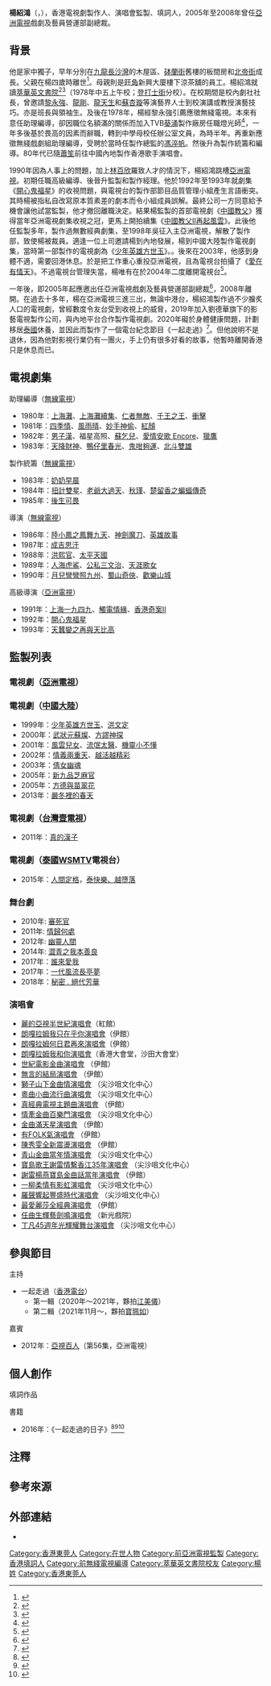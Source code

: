 {{藝人
| 類型 = 監製
| 圖片 = 
| 姓名 = 楊紹鴻
| 羅馬拼音 = Yeung Siu Hung
| 別名 = 
| 本名 =
| 英文名 = Gary
| 暱稱 = 楊總
| 民族 = 
| 出生日期 = {{birth date and age|1960|5|24}}<ref>{{cite web |url=https://weibo.com/2099201855/J3xQv8wmj?from=page_1003062099201855_profile&wvr=6&mod=weibotime&type=comment#_rnd1595897016939 |title=楊紹鴻六十大壽祝賀 |last= |first= |date=2020-05-25 |website= |publisher=楊玉梅新浪微博 |access-date=2020-07-28 |quote= |archive-date=2020-07-28 |archive-url=https://web.archive.org/web/20200728005802/https://weibo.com/2099201855/J3xQv8wmj?from=page_1003062099201855_profile&wvr=6&mod=weibotime&type=comment#_rnd1595897016939 |dead-url=no }}</ref><ref>{{cite news | title=【曾經相戀】楊紹鴻笑幫林正英問「一般性生活」苑仔大笑：真係有心 | url=https://hk.appledaily.com/entertainment/20160524/EGEDJ6OCJACYZPZGCJSSYBQ324/ | page= | publisher=香港蘋果日報 | date=2016-05-24 | accessdate=2020-07-28 | quote= | archive-date=2020-07-28 | archive-url=https://web.archive.org/web/20200728011709/https://hk.appledaily.com/entertainment/20160524/EGEDJ6OCJACYZPZGCJSSYBQ324/ | dead-url=no }}</ref>
| 出生地點 = {{HKG-1945}}
| 籍貫 =  東莞
| 職業 = 前[[香港|香港]]電視劇[[監製|監製]]
| 逝世日期 = 
| 逝世地點 = 
| 教育程度 = 中五
| 母校 = [[萃華英文書院|萃華英文書院]]
| 宗教信仰 = 
| 配偶 = 
| 兒女 = 
| 出道作品 = 強人(1978年電視劇)
| 代表作品 = [[再見艷陽天|再見艷陽天]]、[[少年英雄方世玉|少年英雄方世玉]]、[[倩女幽魂|倩女幽魂]]、[[殭屍道長|殭屍道長]]、[[碧血青天楊家將|碧血青天楊家將]]
| 經紀公司 = [[亞洲電視|亞洲電視]]
| 活躍年代 = 1978年至今
| 官方網站 =
| imdb = 10807147
}}

'''楊紹鴻'''（{{lang-en|Gary Yeung Siu Hung}}，{{bd|1960年|5月24日}}），香港電視劇製作人、演唱會監製、填詞人，2005年至2008年曾任[[亞洲電視|亞洲電視]]戲劇及藝員營運部副總裁。
[[Category:香港東莞人|Category:香港東莞人]]

==背景==
他是家中獨子{{noteTag|name=守下留情|關於楊紹鴻成長地、家庭背景、就讀中學、校園生活以及休養計劃的資料出自香港電台第一台廣播節目《守下留情》於2020年7月27日播出的訪問。}}，早年分別在[[九龍|九龍]][[長沙灣|長沙灣]]的木屋區、[[砵蘭街|砵蘭街]]舊樓的板間房和[[北帝街|北帝街]]成長{{noteTag|name=守下留情}}。父親在楊四歲時離世<ref>{{cite web |url=https://www.weibo.com/1864056290/zBJF263Vq?from=page_1003061864056290_profile&wvr=6&mod=weibotime&type=comment#_rnd1595924488662 |title=關於父親的資料 |last= |first= |date=2013-06-16 |website= |publisher=楊紹鴻新浪微博 |access-date=2020-07-28 |quote= |archive-date=2020-07-28 |archive-url=https://web.archive.org/web/20200728082907/https://www.weibo.com/1864056290/zBJF263Vq?from=page_1003061864056290_profile&wvr=6&mod=weibotime&type=comment#_rnd1595924488662 |dead-url=no }}</ref>{{noteTag|name=守下留情}}。母親則是[[旺角|旺角]]新興大廈樓下涼茶舖的員工{{noteTag|name=守下留情}}。楊紹鴻就讀[[萃華英文書院|萃華英文書院]]<ref>{{cite web |url=https://www.weibo.com/1864056290/yl7gFDVNQ?from=page_1003061864056290_profile&wvr=6&mod=weibotime&type=comment |title=尋萃華英文書院校友 |last= |first= |date=2012-05-27 |website= |publisher=楊紹鴻新浪微博 |access-date=2020-07-28 |quote= |archive-date=2020-07-28 |archive-url=https://web.archive.org/web/20200728071926/https://www.weibo.com/1864056290/yl7gFDVNQ?from=page_1003061864056290_profile&wvr=6&mod=weibotime&type=comment |dead-url=no }}</ref><ref>{{cite web |url=http://blog.sina.com.cn/s/blog_6549cfb30100ymc3.html |title=老師隱瞞惡史 曳仔變沙展 私校舊生fb重聚 行善回饋社會 |last= |first= |date=2012-01-14 |website= |publisher=香港經濟日報 |access-date=2020-07-28 |quote= |archive-date=2020-07-28 |archive-url=https://web.archive.org/web/20200728013137/http://blog.sina.com.cn/s/blog_6549cfb30100ymc3.html |dead-url=no }}</ref>（1978年中五上午校；[[登打士街|登打士街]]分校{{noteTag|name=守下留情}}）。在校期間是校內劇社社長，曾邀請[[黎永強|黎永強]]、[[龍剛_(導演)|龍剛]]、[[龍天生|龍天生]]和[[蘇杏璇|蘇杏璇]]等演藝界人士到校演講或教授演藝技巧{{noteTag|name=守下留情}}。亦是班長與領袖生{{noteTag|name=守下留情}}。及後在1978年，楊經黎永強引薦應徵無綫電視{{noteTag|name=守下留情1|關於楊紹鴻加入無綫電視經過的資料出自香港電台第一台廣播節目《守下留情》於2020年7月28日播出的訪問。}}。本來有意任助理編導，卻因職位名額滿的關係而加入TVB[[葵涌|葵涌]]製作廠房任職燈光師{{noteTag|name=守下留情1}}<ref>{{cite news | title=楊紹鴻：港劇圖省錢越做越糙 內地明星貴得離譜 | url=https://www.epochtimes.com/b5/5/5/3/n908619.htm | page= | publisher=大紀元 | date=2005-05-03 | accessdate=2020-07-27 | quote= | archive-date=2020-07-27 | archive-url=https://web.archive.org/web/20200727131041/https://www.epochtimes.com/b5/5/5/3/n908619.htm | dead-url=no }}</ref>，一年多後基於畏高的因素而辭職{{noteTag|name=守下留情1}}，轉到中學母校任辦公室文員，為時半年{{noteTag|name=守下留情1}}。再重新應徵無綫戲劇組助理編導，受聘於當時任製作總監的[[馮淬帆|馮淬帆]]{{noteTag|name=守下留情1}}。然後升為製作統籌和編導。80年代已隨[[蕭笙|蕭笙]]前往中國內地製作香港歌手演唱會{{noteTag|name=守下留情4|關於楊紹鴻籌備歌手演唱會和不再服務電視台的資料出自香港電台第一台廣播節目《守下留情》於2020年7月31日播出的訪問。}}。

1990年因為人事上的問題，加上[[林百欣|林百欣]]羅致人才的情況下，楊紹鴻跳槽[[亞洲電視|亞洲電視]]{{noteTag|name=守下留情2|關於楊紹鴻轉投亞洲電視經過的資料出自香港電台第一台廣播節目《守下留情》於2020年7月29日播出的訪問。}}。初期任職高級編導{{noteTag|name=守下留情2}}、後晉升監製和製作經理。他於1992年至1993年就劇集《[[開心鬼福星|開心鬼福星]]》的收視問題，與電視台的製作部節目品質管理小組產生言語衝突{{noteTag|name=守下留情2}}。其時楊被指私自改寫原本質素差的劇本而令小組成員誤解{{noteTag|name=守下留情2}}。最終公司一方同意給予機會讓他試當監製，他才撤回離職決定{{noteTag|name=守下留情2}}。結果楊監製的首部電視劇《[[中國教父|中國教父]]》獲得當年亞洲電視劇集收視之冠，更馬上開拍續集《[[中國教父II再起風雲|中國教父II再起風雲]]》{{noteTag|name=守下留情2}}。此後他任監製多年，製作過無數經典劇集，至1998年吳征入主亞洲電視，解散了製作部，致使楊被裁員{{noteTag|name=守下留情3|關於楊紹鴻離開與重回亞洲電視經過的資料出自香港電台第一台廣播節目《守下留情》於2020年7月30日播出的訪問。}}。適逢一位上司邀請楊到內地發展，楊到中國大陸製作電視劇集，當時第一部製作的電視劇為《[[少年英雄方世玉|少年英雄方世玉]]》。{{noteTag|name=守下留情3}}。後來在2003年，他感到身體不適，需要回港休息。於是把工作重心重投亞洲電視，且為電視台拍攝了《[[愛在有情天|愛在有情天]]》。不過電視台管理失當，楊唯有在於2004年二度離開電視台<ref>{{cite news | title=《愛在有情天》播完 人工未計好？ 亞視拖欠馬景濤、陳秀雯百萬酬勞 | url=https://hk.entertainment.appledaily.com/entertainment/daily/article/20040805/4219131 | page= | publisher=香港蘋果日報 | date=2004-08-05 | accessdate=2020-07-28 | quote= | archive-date=2020-07-28 | archive-url=https://web.archive.org/web/20200728011432/https://hk.entertainment.appledaily.com/entertainment/daily/article/20040805/4219131 | dead-url=no }}</ref>。

一年後，即2005年起應邀出任亞洲電視戲劇及藝員營運部副總裁<ref>{{cite news | title=楊紹鴻向藝員派定心丸 | url=http://paper.wenweipo.com/2005/08/15/EN0508150003.htm | page= | publisher=文匯報 | date=2005-08-15 | accessdate=2020-07-27 | quote= | archive-date=2020-07-27 | archive-url=https://web.archive.org/web/20200727090642/http://paper.wenweipo.com/2005/08/15/EN0508150003.htm | dead-url=no }}</ref>，2008年離開。在過去十多年，楊在亞洲電視三進三出，無論中港台，楊紹鴻製作過不少膾炙人口的電視劇，曾經數度令友台受到收視上的威脅，2019年加入劉德華旗下的影藝電視製作公司，與內地平台合作製作電視劇。2020年礙於身體健康問題，計劃移居[[泰國|泰國]]休養，並因此而製作了一個電台紀念節目《一起走過》<ref>{{cite news | title=鄧萃雯人生第一次畀咗楊紹鴻 | url=https://hk.on.cc/hk/bkn/cnt/entertainment/20200421/bkn-20200421230006192-0421_00862_001.html | page= | publisher=東網 | date=2020-04-21 | accessdate=2020-07-27 | quote= | archive-date=2020-07-27 | archive-url=https://web.archive.org/web/20200727090641/https://hk.on.cc/hk/bkn/cnt/entertainment/20200421/bkn-20200421230006192-0421_00862_001.html | dead-url=no }}</ref>。但他說明不是退休，因為他對影視行業仍有一團火，手上仍有很多好看的故事，他暫時離開香港只是休息而已。

==電視劇集==
;助理編導（[[無線電視|無線電視]]）
* 1980年：[[上海灘_(1980年電視劇)|上海灘]]、[[上海灘續集|上海灘續集]]、[[仁者無敵|仁者無敵]]、[[千王之王|千王之王]]、[[衝擊|衝擊]]
* 1981年：[[四季情|四季情]]、[[風雨晴|風雨晴]]、[[妙手神偷_(無綫電視劇)|妙手神偷]]、[[紅顏|紅顏]]
* 1982年：[[男子漢_(電視劇)|男子漢]]、福星高照、[[蘇乞兒_(電視劇)|蘇乞兒]]、[[愛情安歌_Encore|愛情安歌 Encore]]、[[獵鷹_(電視劇)|獵鷹]]
* 1983年：[[天降財神_(1983年電視劇)|天降財神]]、[[鴨仔里春光|鴨仔里春光]]、[[鬼咁夠運|鬼咁夠運]]、[[北斗雙雄|北斗雙雄]]

;製作統籌（[[無線電視|無線電視]]）
* 1983年：[[奶奶早晨|奶奶早晨]]
* 1984年：[[扭計雙星|扭計雙星]]、[[老爺大過天|老爺大過天]]、[[秋瑾_(1984年電視劇)|秋瑾]]、[[楚留香之蝙蝠傳奇_(電視劇)|楚留香之蝙蝠傳奇]]
* 1985年：[[後生可畏|後生可畏]]

;導演（[[無線電視|無線電視]]）
* 1986年：[[陸小鳳之鳳舞九天_(1986年電視劇)|陸小鳳之鳳舞九天]]、[[神劍魔刀|神劍魔刀]]、[[英雄故事|英雄故事]]
* 1987年：[[成吉思汗_(無綫電視劇)|成吉思汗]]
* 1988年：[[洪熙官|洪熙官]]、[[太平天國_(無綫電視劇)|太平天國]] 
* 1989年：[[人海虎鯊|人海虎鯊]]、[[公私三文治|公私三文治]]、[[天涯歌女_(無綫電視劇)|天涯歌女]]
* 1990年：[[月兒彎彎照九州|月兒彎彎照九州]]、[[蜀山奇俠|蜀山奇俠]]、[[歡樂山城|歡樂山城]]

;高級導演（[[亞洲電視|亞洲電視]]）
* 1991年：[[上海一九四九|上海一九四九]]、[[觸電情緣|觸電情緣]]、[[香港奇案II|香港奇案II]]
* 1992年：[[開心鬼福星|開心鬼福星]]
* 1993年：[[天蠶變之再與天比高|天蠶變之再與天比高]]

== 監製列表 ==

=== 電視劇（[[亞洲電視|亞洲電視]]）===
{{columns-list|2|
* 1993年：[[中國教父|中國教父]]
* 1994年：[[中國教父II再起風雲|中國教父II再起風雲]]、[[碧血青天楊家將|碧血青天楊家將]]
* 1995年：[[碧血青天珍珠旗|碧血青天珍珠旗]]、[[殭屍道長|殭屍道長]]、[[包青天_(亞洲電視劇集)|新包青天]]（製作策劃）
* 1996年：[[再見艷陽天|再見艷陽天]]
* 1997年：[[國際刑警_(1997年電視劇)|國際刑警]]
* 1998年：[[穆桂英之大破天門陣|穆桂英之大破天門陣]]、[[穆桂英之十二寡婦征西|穆桂英之十二寡婦征西]]
* 2000年：[[妳想的愛|妳想的愛]]
* 2004年：[[愛在有情天|愛在有情天]]
* 2006年：[[大城小故事|大城小故事]]、[[義無反顧|義無反顧]]（策劃）
* 2007年：[[靈舍不同|靈舍不同]]、[[十六不搭喜趣來|十六不搭喜趣來]]、[[笨小孩_(電視劇)|笨小孩]]
* 2008年：[[火蝴蝶_(電視劇)|火蝴蝶]]
* 2009年：[[亂世艷陽天|亂世艷陽天]]
}}

=== 電視劇（[[中國大陸|中國大陸]]） ===
* 1999年：[[少年英雄方世玉|少年英雄方世玉]]、[[洪文定|洪文定]]
* 2000年：[[武狀元蘇燦|武狀元蘇燦]]、[[方謬神探|方謬神探]]
* 2001年：[[風雲兒女|風雲兒女]]、[[流氓太醫|流氓太醫]]、[[機靈小不懂|機靈小不懂]]
* 2002年：[[情義兩重天|情義兩重天]]、[[越活越精彩|越活越精彩]]
* 2003年：[[倩女幽魂_(電視劇)|倩女幽魂]]
* 2005年：[[新九品芝麻官|新九品芝麻官]]
* 2005年：[[方德與苗翠花|方德與苗翠花]]
* 2013年：[[嚴冬裡的春天|嚴冬裡的春天]]

=== 電視劇（[[台灣壹電視|台灣壹電視]]） ===
* 2011年：[[真的漢子|真的漢子]]

=== 電視劇（[[泰國|泰國]]WSMTV電視台）===
* 2015年：[[人間定格|人間定格]]，[[泰快樂、越墮落|泰快樂、越墮落]]

=== 舞台劇 ===
* 2010年: [[審死官|審死官]]
* 2011年: [[情歸何處|情歸何處]]
* 2012年: [[幽靈人間|幽靈人間]]
* 2014年: [[澀青之我本善良|澀青之我本善良]]
* 2017年：[[誰來愛我|誰來愛我]]
* 2017年：[[一代風流長亭夢|一代風流長亭夢]]
* 2018年：[[秘密_._絕代芳華|秘密 . 絕代芳華]]

=== 演唱會===
*[[麗的亞視半世紀演唱會|麗的亞視半世紀演唱會]]（紅館）
*[[朗嘎拉姆我只在乎你演唱會|朗嘎拉姆我只在乎你演唱會]]（伊館）
*[[朗嘎拉姆何日君再來演唱會|朗嘎拉姆何日君再來演唱會]]（伊館）
*[[朗嘎拉姆我和你演唱會|朗嘎拉姆我和你演唱會]]（香港大會堂，沙田大會堂）
*[[世紀電影金曲演唱會|世紀電影金曲演唱會]] （伊館）
*[[無言的結局演唱會|無言的結局演唱會]] （伊館）
*[[獅子山下金曲情演唱會|獅子山下金曲情演唱會]] （尖沙咀文化中心）
*[[粵曲小曲流行曲演唱會|粵曲小曲流行曲演唱會]] （尖沙咀文化中心）
*[[真經典電視主題曲演唱會|真經典電視主題曲演唱會]] （伊館）
*[[情牽金曲百樂門演唱會|情牽金曲百樂門演唱會]] （尖沙咀文化中心）
*[[金曲滿天星演唱會|金曲滿天星演唱會]] （伊館）
*[[有FOLK氣演唱會|有FOLK氣演唱會]] （伊館）
*[[陳秀雯全新震盪演唱會|陳秀雯全新震盪演唱會]] （伊館）
*[[青山金曲當年情演唱會|青山金曲當年情演唱會]] （尖沙咀文化中心）
*[[寶島歌王謝雷情繫香江35年演唱會|寶島歌王謝雷情繫香江35年演唱會]] （尖沙咀文化中心）
*[[謝雷楊燕寶島金曲話當年演唱會|謝雷楊燕寶島金曲話當年演唱會]] （伊館）
*[[一柳柔情有影虹演唱會|一柳柔情有影虹演唱會]] （尖沙咀文化中心）
*[[羅聲響起豐盛時代演唱會|羅聲響起豐盛時代演唱會]] （尖沙咀文化中心）
*[[最愛麗莎全經典演唱會|最愛麗莎全經典演唱會]] （伊館）
*[[任曲生輝藝劍鳴演唱會|任曲生輝藝劍鳴演唱會]] （新光戲院）
*[[丁凡45週年光輝耀舞台演唱會|丁凡45週年光輝耀舞台演唱會]] （尖沙咀文化中心）

==參與節目==
;主持
* 一起走過（[[香港電台|香港電台]]）
** 第一輯（2020年～2021年，夥拍[[江美儀|江美儀]]）
** 第二輯（2021年11月～，夥拍[[寶珮如|寶珮如]]）
;嘉賓
* 2012年：[[亞視百人|亞視百人]]（第56集，亞洲電視）

==個人創作==
;填詞作品
{{columns-list|2|
*[[葉振棠|葉振棠]]、[[呂珊|呂珊]]、[[方伊琪|方伊琪]]、[[陳浩德|陳浩德]]、[[Joe_Junior|Joe Junior]]、[[方麗盈|方麗盈]]、[[大AL|大AL]]、[[李麗霞|李麗霞]]、[[李龍基|李龍基]]、[[蘇珊|蘇珊]]、[[尹光|尹光]]、[[劉雅麗|劉雅麗]]、[[吳香倫|吳香倫]]、[[威利|威利]] （向世界歌唱）
*[[劉雅麗|劉雅麗]]、[[譚偉權|譚偉權]]〈若我再活多一次〉
*[[葉振棠|葉振棠]]<br>〈你是我的眼〉、〈這首歌〉、〈世界由我造〉（電視劇《[[我來自廣州|我來自廣州]]》主題曲）{{noteTag|楊紹鴻以「怡清」作筆名來填詞。筆名來自其朋友的名字。而當時他被亞洲電視解僱，於是把個人的際遇和心境化作歌詞填寫出來。}}、<br>醉凡塵（電視劇《少年英雄方世玉》主題曲）
*[[張學友|張學友]]〈不願再纏绵〉
*[[陳秀雯|陳秀雯]]〈緣訂今生〉、〈疾風勁草〉、〈愛在有情天〉、〈真相〉、〈風雲歲月〉、〈醉倒桃花紅〉
*[[羅文|羅文]]〈天國夢〉
*[[葉麗儀|葉麗儀]]〈莫問我是誰〉
*[[陳明|陳明]]〈世事難料〉
*[[甄子丹|甄子丹]]〈理想〉
*[[劉愷威|劉愷威]]〈大智〉
*[[陳松伶|陳松伶]]<br>〈夜上海〉、〈小小洞房〉、〈永遠的微笑〉、〈四季歌〉、〈送君〉、〈蘇州河邊〉（與[[溫兆倫|溫兆倫]]合唱）、<br>〈夢中人〉、〈幸褔祇有愛〉
*[[鄭少秋|鄭少秋]]〈情鎖〉
*[[田蕊妮|田蕊妮]]〈緣來是註定〉（電視劇《穆桂英》插曲）
*[[麥子杰|麥子杰]]、[[王佩|王佩]]〈愛不了忘不了（電視劇《雪花神劍》主題曲）
*[[太極樂隊|太極樂隊]]〈緣〉{{noteTag|這是楊紹鴻第一首發表的填詞作品。根據他於2020年7月31日在香港電台第一台廣播節目《守下留情》播出的訪問中提到，當時他已與唱片公司合作，籌備演唱會。太極樂隊的雷有曜其時正在永恆唱片工作。碰巧樂隊計劃推出第二張唱片，於是楊便問雷有沒有合作機會。結果填了〈緣〉一曲的歌詞。}}
*[[Maria_Cordero|Maria Cordero]]〈也許無緣〉
*[[陳展鵬|陳展鵬]]〈這一天，那一天〉
*[[巫奇|巫奇]]〈不如不說〉
*[[陳志朋|陳志朋]]〈青春是最好〉
*[[小雪|小雪]]〈讓你愉快〉
*[[羅嘉良|羅嘉良]]〈越陷越深〉
*[[柯以敏|柯以敏]]〈愛我〉（粤語版）
*[[夏韶聲|夏韶聲]]〈綠印淚〉
*[[杜文蔚|杜文蔚]]〈一生需要幾個男人〉（[[辛曉琪|辛曉琪]]〈女人何苦為難女人〉粵語版、電視劇《與狼共枕》主題曲）
*[[朗嘎拉姆|朗嘎拉姆]]〈承諾〉
*[[杜德偉|杜德偉]] 〈誰伴我今晚〉
*[[譚耀文|譚耀文]] 〈無力再戀〉
*[[李麗霞|李麗霞]] 〈唯有是你〉、〈我要唱K歌〉
*[[甄楚倩|甄楚倩]] 〈不想說多句〉
*[[寶珮如|寶珮如]] 〈郎心如鐵〉
*[[中國力量|中國力量]] 〈事事未滿足〉 、〈愛的季節〉
*[[陳浩德|陳浩德]]、[[方伊琪|方伊琪]] 〈愛上你是一生傳奇〉

}}

;書籍
* 2016年：《一起走過的日子》<ref>{{cite news | title=楊紹鴻爆叛逆周潤發玩失蹤 | url=http://hk.on.cc/hk/bkn/cnt/entertainment/20160524/bkn-20160524225729075-0524_00862_001.html | page= | publisher=東網 | date=2016-05-24 | accessdate=2020-07-27 | quote= | archive-date=2020-02-03 | archive-url=https://web.archive.org/web/20200203070100/https://hk.on.cc/hk/bkn/cnt/entertainment/20160524/bkn-20160524225729075-0524_00862_001.html | dead-url=no }}</ref><ref>{{cite news |title=資深監製論亞視之死 |url=http://www.mingpaocanada.com/Van/htm/News/20150403/HK-maa1_r.htm |language=zh-hant |author=魏人/梁榮達 |publisher=明報 |date=2015-04-03 |accessdate=2018-11-26 |archive-date=2018-09-20 |archive-url=https://web.archive.org/web/20180920122803/http://www.mingpaocanada.com/Van/htm/News/20150403/HK-maa1_r.htm |dead-url=no }}</ref><ref>{{cite web |url=http://www.hksas.org.hk/b5_news_details.php?id=116 |language=zh-hant |title=「一起走過的日子」記者會 |publisher=香港學生輔助會 |date=2016-05-25 |accessdate=2018-11-26 |archive-date=2020-02-03 |archive-url=https://web.archive.org/web/20200203070104/http://www.hksas.org.hk/b5_news_details.php?id=116 |dead-url=no }}</ref>

==注釋==
{{noteFoot}}

==參考來源==
{{reflist|2}}

==外部連結==
*{{weibo|1864056290}}

{{亞洲電視劇集監製}}

[[Category:在世人物|Category:在世人物]]
[[Category:前亞洲電視監製|Category:前亞洲電視監製]]
[[Category:香港填詞人|Category:香港填詞人]]
[[Category:前無綫電視編導|Category:前無綫電視編導]]
[[Category:萃華英文書院校友|Category:萃華英文書院校友]]
[[Category:楊姓|Category:楊姓]]
[[Category:香港東莞人|Category:香港東莞人]]
